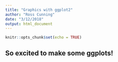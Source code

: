 ```yaml
---
title: "Graphics with ggplot2"
author: "Ross Cunning"
date: "3/12/2018"
output: html_document
---
```


```r
knitr::opts_chunk$set(echo = TRUE)
```

## So excited to make some ggplots!
```r

```